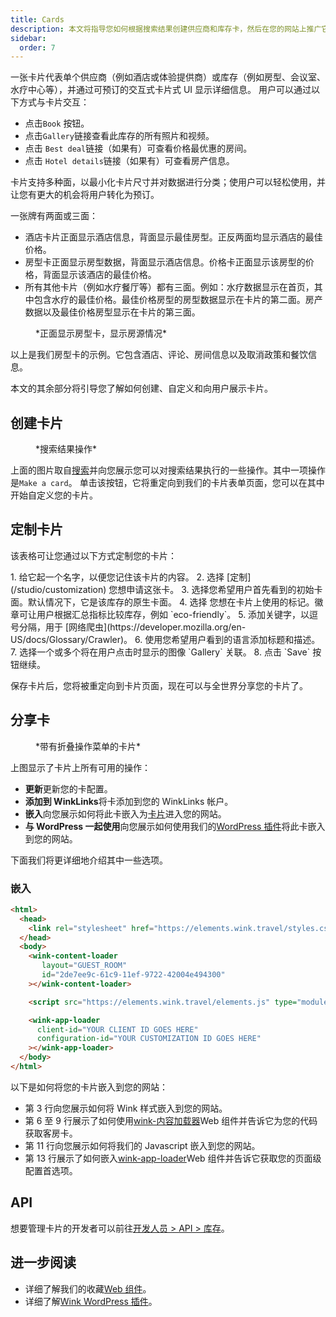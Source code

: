 ```yaml
---
title: Cards
description: 本文将指导您如何根据搜索结果创建供应商和库存卡，然后在您的网站上推广它们。
sidebar:
  order: 7
---
```


一张卡片代表单个供应商（例如酒店或体验提供商）或库存（例如房型、会议室、水疗中心等），并通过可预订的交互式卡片式 UI 显示详细信息。
用户可以通过以下方式与卡片交互：

* 点击`Book` 按钮。
* 点击`Gallery`链接查看此库存的所有照片和视频。
* 点击 `Best deal`链接（如果有）可查看价格最优惠的房间。
* 点击 `Hotel details`链接（如果有）可查看房产信息。

卡片支持多种面，以最小化卡片尺寸并对数据进行分类；使用户可以轻松使用，并让您有更大的机会将用户转化为预订。

一张牌有两面或三面：

* 酒店卡片正面显示酒店信息，背面显示最佳房型。正反两面均显示酒店的最佳价格。
* 房型卡正面显示房型数据，背面显示酒店信息。价格卡正面显示该房型的价格，背面显示该酒店的最佳价格。
* 所有其他卡片（例如水疗餐厅等）都有三面。例如：水疗数据显示在首页，其中包含水疗的最佳价格。最佳价格房型的房型数据显示在卡片的第二面。房产数据以及最佳价格房型显示在卡片的第三面。

<figure>
  <CloudinaryImage width="350" height="829" resize="scale" quality="best" alt="卡片预览" src="academy/card-example" errorImage="noimage_opaque_nyrtl0.png" />

  <figcaption>*正面显示房型卡，显示房源情况*</figcaption>
</figure>


以上是我们房型卡的示例。它包含酒店、评论、房间信息以及取消政策和餐饮信息。

本文的其余部分将引导您了解如何创建、自定义和向用户展示卡片。

## 创建卡片

<figure>
  <CloudinaryImage width="350" height="238" resize="scale" quality="best" alt="行动" src="academy/inventory-actions" errorImage="noimage_opaque_nyrtl0.png" />

  <figcaption>*搜索结果操作*</figcaption>
</figure>


上面的图片取自[搜索](/studio/search)并向您展示您可以对搜索结果执行的一些操作。其中一项操作是`Make a card`。
单击该按钮，它将重定向到我们的卡片表单页面，您可以在其中开始自定义您的卡片。

## 定制卡片

该表格可让您通过以下方式定制您的卡片：

<Steps>
  1. 给它起一个名字，以便您记住该卡片的内容。
  2. 选择 [定制](/studio/customization) 您想申请这张卡。
  3. 选择您希望用户首先看到的初始卡面。默认情况下，它是该库存的原生卡面。
  4. 选择 <Badge text="badge" variant="tip" size="small" /> 您想在卡片上使用的标记。徽章可让用户根据汇总指标比较库存，例如 `eco-friendly`。
  5. 添加关键字，以逗号分隔，用于 [网络爬虫](https://developer.mozilla.org/en-US/docs/Glossary/Crawler)。
  6. 使用您希望用户看到的语言添加标题和描述。
  7. 选择一个或多个将在用户点击时显示的图像 `Gallery` 关联。
  8. 点击 `Save` 按钮继续。
</Steps>


保存卡片后，您将被重定向到卡片页面，现在可以与全世界分享您的卡片了。

## 分享卡

<figure>
  <CloudinaryImage width="350" height="857" resize="scale" quality="best" alt="卡片" src="academy/card-actions" errorImage="noimage_opaque_nyrtl0.png" />

  <figcaption>*带有折叠操作菜单的卡片*</figcaption>
</figure>


上图显示了卡片上所有可用的操作：

* **更新**更新您的卡配置。
* **添加到 WinkLinks**将卡添加到您的 WinkLinks 帐户。
* **嵌入**向您展示如何将此卡嵌入为[卡片](/developers/web-components/#content-loader)进入您的网站。
* **与 WordPress 一起使用**向您展示如何使用我们的[WordPress 插件](/developers/wordpress)将此卡嵌入到您的网站。

下面我们将更详细地介绍其中一些选项。

### 嵌入

```html {3, 6-9, 11, 13-16}
<html>
  <head>
    <link rel="stylesheet" href="https://elements.wink.travel/styles.css"></link>
  </head>
  <body>
    <wink-content-loader
       layout="GUEST_ROOM"
       id="2de7ee9c-61c9-11ef-9722-42004e494300"
    ></wink-content-loader>

    <script src="https://elements.wink.travel/elements.js" type="module" defer></script>

    <wink-app-loader
      client-id="YOUR CLIENT ID GOES HERE"
      configuration-id="YOUR CUSTOMIZATION ID GOES HERE"
    ></wink-app-loader>
  </body>
</html>
```

以下是如何将您的卡片嵌入到您的网站：

* 第 3 行向您展示如何将 Wink 样式嵌入到您的网站。
* 第 6 至 9 行展示了如何使用[wink-内容加载器](/developers/web-components/#content-loader)Web 组件并告诉它为您的代码获取客房卡。
* 第 11 行向您展示如何将我们的 Javascript 嵌入到您的网站。
* 第 13 行展示了如何嵌入[wink-app-loader](/developers/web-components/#application-loader)Web 组件并告诉它获取您的页面级配置首选项。

## API

想要管理卡片的开发者可以前往[开发人员 > API > 库存](/developers/apis/#inventory-api)。

## 进一步阅读

* 详细了解我们的收藏[Web 组件](/developers/web-components)。
* 详细了解[Wink WordPress 插件](/developers/wordpress)。

